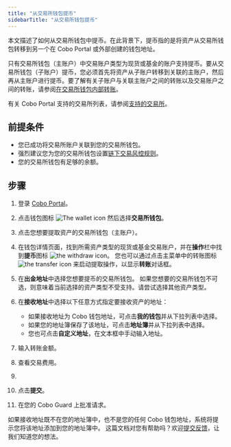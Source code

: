 ```yaml
---
title: "从交易所钱包提币"
sidebarTitle: "从交易所钱包提币"
---
```



本文描述了如何从交易所钱包中提币。在此背景下，提币指的是将资产从交易所钱包转移到另一个在 Cobo Portal 或外部创建的钱包地址。

只有交易所钱包（主账户）中交易账户类型为现货或基金的账户支持提币。要从交易所钱包（子账户）提币，您必须首先将资产从子账户转移到关联的主账户，然后再从主账户进行提币。要了解有关子账户与关联主账户之间的转账以及交易账户之间的转账，请参阅[在交易所钱包内部转账](/cn/portal/exchange-wallets/within-wallet)。

有关 Cobo Portal 支持的交易所列表，请参阅[支持的交易所](/cn/portal/exchange-wallets/supported-exchanges)。

## 前提条件

- 您已成功将交易所账户关联到您的交易所钱包。
- 强烈建议您为您的交易所钱包设置[链下交易风控规则](/cn/portal/risk-controls/off-chain-tx-set-transfer)。
- 您的交易所钱包有足够的余额。

## 步骤

1. 登录 [Cobo Portal](https://portal.cobo.com/login)。
2. 点击钱包图标 <img src="/en/images/exchange-wallet/1.png" className="icon" alt="The wallet icon" /> 然后选择**交易所钱包**。
3. 点击您想要提取资产的交易所钱包（主账户）。
4. 在钱包详情页面，找到所需资产类型的现货或基金交易账户，并在**操作**栏中找到**提币**图标 <img src="/en/images/exchange-wallet/11.png" className="icon" alt="the withdraw icon" />。
    <Note>您也可以通过点击主菜单中的转账图标 <img src="/en/images/transfers/transfer-button.svg" className="icon" alt="the transfer icon" /> 来启动提取操作，以显示**转账**对话框。</Note>

5. 在**出金地址**中选择您想要提币的交易所钱包。
    <Note>如果您想要的交易所钱包不可选，则意味着当前选择的资产类型不受支持。请尝试选择其他资产类型。</Note>

6. 在**接收地址**中选择以下任意方式指定要接收资产的地址：
    - 如果接收地址为 Cobo 钱包地址，可点击**我的钱包**并从下拉列表中选择。
    - 如果您的地址簿保存了该地址，可点击**地址簿**并从下拉列表中选择。
    - 您也可点击**自定义地址**，在文本框中手动输入地址。
7. 输入转账金额。
8. 查看交易费用。
9. <MySnippet />

10. 点击**提交**。

11. 在您的 Cobo Guard 上批准请求。

如果接收地址既不在您的地址簿中，也不是您的任何 Cobo 钱包地址，系统将提示您将该地址添加到您的地址簿中。
<Tip>这篇文档对您有帮助吗？欢迎[提交反馈](https://forms.zohopublic.com/cobo/form/DocumentFeedbackForm/formperma/QvLOhxJv1_JMsJ-1dleZ8Itb_7rzN-LtgvsDdxosoVI)，让我们知道您的想法。</Tip>